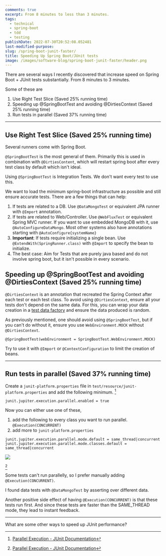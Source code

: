 ```yaml
---
comments: true
excerpt: From 8 minutes to less than 3 minutes.
tags:
  - technical
  - spring-boot
  - tdd
  - testing
publishDate: 2022-07-30T20:52:08.052481
last-modified-purpose:
slug: /spring-boot-junit-faster/
title: Speeding Up Spring Boot/JUnit tests
image: /images/software-blog/spring-boot-junit-faster/header.png
---
```



<Tip
  content="<b>For beginners:</b> Tests provide fast feedback to your code and ensure everything works as you intended. Rapid tests help get feedback and ensure your integration and deployment pipelines work faster."
  type="note"
/>

There are several ways I recently discovered that increase speed on Spring Boot + JUnit tests substantially. From 8 minutes to 3 minutes.

Some of these are

1. Use Right Test Slice (Saved 25% running time)
2. Speeding up @SpringBootTest and avoiding @DirtiesContext (Saved 25% running time)
3. Run tests in parallel (Saved 37% running time)

---

## **Use Right Test Slice** (Saved 25% running time)

Several runners come with Spring Boot.

`@SpringBootTest` is the most general of them. Primarily this is used in combination with `@DirtiesContent`, which will restart spring boot after every test class by default which isn't ideal.

Using `@SpringBootTest` is Integration Tests. We don't want every test to use this.

We want to load the minimum spring-boot infrastructure as possible and still ensure accurate tests. There are a few things that can help:

1. If tests are related to a DB. Use `@DataMongoTest` or equivalent JPA runner with `@Import` annotation.
2. If tests are related to Web/Controller. Use `@WebFluxTest` or equivalent Spring MVC runner. If you want to use embedded MongoDB with it, use `@AutoConfigureDataMongo`. Most other systems also have annotations starting with `@AutoConfigure{systemName}`
3. **Important**: If tests require initializing a single bean. Use `@ExtendWith(SpringRunner.class)` with `@Import` to specify the bean to initialize.
4. The best case: Aim for Tests that are purely java based and do not involve spring boot, but it isn't possible in every scenario.

## **Speeding up @SpringBootTest and avoiding @DirtiesContext** (Saved 25% running time)

`@DirtiesContext` is an annotation that recreated the Spring Context after each test or each test class. To avoid using `@DirtiesContext`, ensure all your tests don't depend on the same data. For this, you can wrap your data creation in a [test data factory](/test-data-factories) and ensure the data produced is random.

As previously mentioned, one should avoid using `@SpringBootTest`, but if you can't do without it, ensure you use `WebEnvironment.MOCK` without `@DirtiesContext`.

`@SpringBootTest(webEnvironment = SpringBootTest.WebEnvironment.MOCK)`

Try to use it with `@Import` or `@ContextConfiguration` to limit the creation of beans.

---

## **Run tests in parallel** (Saved 37% running time)

Create a `junit-platform.properties` file in `test/resource/junit-platform.properties` and add the following minimum. [^1]

`junit.jupiter.execution.parallel.enabled = true`

Now you can either use one of these,

1. add the following to every class you want to run parallel. `@Execution(CONCURRENT)`
2. add more to `junit-platform.properties`

```properties
junit.jupiter.execution.parallel.mode.default = same_thread|concurrent
junit.jupiter.execution.parallel.mode.classes.default =  same_thread|concurrent
```

![](/images/junit-execution-mode.svg)

[^1]

Some tests can't run parallelly, so I prefer manually adding `@Execution(CONCURRENT)`.

I found data tests with `@DataMongoTest` by asserting over different data.

Another positive side effect of having `@Execution(CONCURRENT)` is that these tests run first. And since these tests are faster than the SAME_THREAD mode, they lead to instant feedback.

---

What are some other ways to speed up JUnit performance?

[^1]: [Parallel Execution - JUnit Documentation](https://junit.org/junit5/docs/current/user-guide/#writing-tests-parallel-execution)

